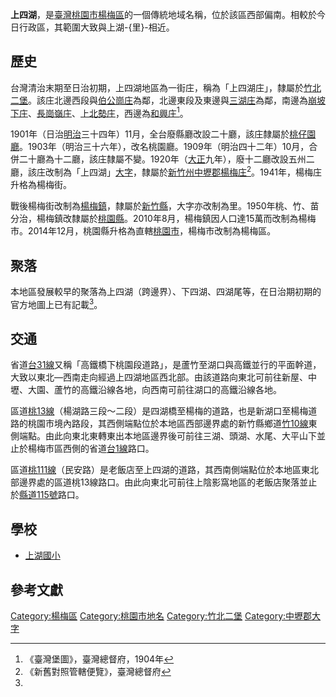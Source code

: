 {{noteTA　
|1 = zh-cn:庄; zh-hk:庄; zh-tw:庄;
}}
'''上四湖'''，是[[臺灣|臺灣]][[桃園市|桃園市]][[楊梅區|楊梅區]]的一個傳統地域名稱，位於該區西部偏南。相較於今日行政區，其範圍大致與上湖-{里}-相近。

==歷史==
台灣清治末期至日治初期，上四湖地區為一街庄，稱為「上四湖庄」，隸屬於[[竹北二堡|竹北二堡]]。該庄北邊西段與[[伯公崗庄|伯公崗庄]]為鄰，北邊東段及東邊與[[三湖_(桃園市)|三湖庄]]為鄰，南邊為[[崩坡下庄|崩坡下庄]]、[[長崗嶺庄|長崗嶺庄]]、[[上北勢庄|上北勢庄]]，西邊為[[和興_(地名)|和興庄]]<ref name="臺灣堡圖">《臺灣堡圖》，臺灣總督府，1904年</ref>。

1901年（日治[[明治|明治]]三十四年）11月，全台廢縣廳改設二十廳，該庄隸屬於[[桃仔園廳|桃仔園廳]]。1903年（明治三十六年），改名桃園廳。1909年（明治四十二年）10月，合併二十廳為十二廳，該庄隸屬不變。1920年（[[大正|大正]]九年），廢十二廳改設五州二廳，該庄改制為「上四湖」[[大字|大字]]，隸屬於[[新竹州|新竹州]][[中壢郡|中壢郡]][[楊梅庄|楊梅庄]]<ref>《新舊對照管轄便覽》，臺灣總督府</ref>。1941年，楊梅庄升格為楊梅街。

戰後楊梅街改制為[[楊梅鎮|楊梅鎮]]，隸屬於[[新竹縣|新竹縣]]，大字亦改制為里。1950年桃、竹、苗分治，楊梅鎮改隸屬於[[桃園縣|桃園縣]]。2010年8月，楊梅鎮因人口達15萬而改制為楊梅市。2014年12月，桃園縣升格為直轄[[桃園市|桃園市]]，楊梅市改制為楊梅區。

==聚落==
本地區發展較早的聚落為上四湖（跨邊界）、下四湖、四湖尾等，在日治期初期的官方地圖上已有記載<ref name="臺灣堡圖"/>。

==交通==
省道[[台31線|台31線]]又稱「高鐵橋下桃園段道路」，是蘆竹至湖口與高鐵並行的平面幹道，大致以東北—西南走向經過上四湖地區西北部。由該道路向東北可前往新屋、中壢、大園、蘆竹的高鐵沿線各地，向西南可前往湖口的高鐵沿線各地。

區道[[桃13線|桃13線]]（楊湖路三段～二段）是四湖橋至楊梅的道路，也是新湖口至楊梅道路的桃園市境內路段，其西側端點位於本地區西部邊界處的新竹縣鄉道[[竹10線|竹10線]]東側端點。由此向東北東轉東出本地區邊界後可前往三湖、頭湖、水尾、大平山下並止於楊梅市區西側的省道[[台1線|台1線]]路口。

區道[[桃111線|桃111線]]（民安路）是老飯店至上四湖的道路，其西南側端點位於本地區東北部邊界處的區道桃13線路口。由此向東北可前往上陰影窩地區的老飯店聚落並止於[[縣道115號|縣道115號]]路口。

==學校==
* [[上湖國小|上湖國小]]

==參考文獻==
{{reflist}}

{{中壢郡}}

[[Category:楊梅區|Category:楊梅區]]
[[Category:桃園市地名|Category:桃園市地名]]
[[Category:竹北二堡|Category:竹北二堡]]
[[Category:中壢郡大字|Category:中壢郡大字]]